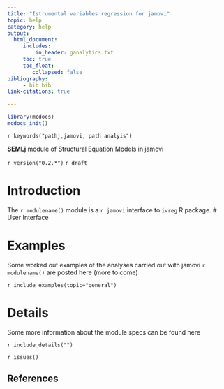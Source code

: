 ```yaml
---
title: "Istrumental variables regression for jamovi"
topic: help
category: help
output: 
  html_document:
     includes:
         in_header: ganalytics.txt
     toc: true
     toc_float:
        collapsed: false
bibliography: 
     - bib.bib
link-citations: true

---
```




```r
library(mcdocs)
mcdocs_init()

```

`r keywords("pathj,jamovi, path analyis")`

**SEMLj** module of Structural Equation Models in jamovi

`r version("0.2.*")` 
`r draft`


# Introduction

The `r modulename()` module is a `r jamovi` interface to `ivreg` R package. 
# User Interface


# Examples

Some worked out examples of the analyses carried out with jamovi `r modulename()` are posted here (more to come)

`r include_examples(topic="general")`

# Details

Some more information about the module specs can be found here

`r include_details("")`


`r issues()`

## References